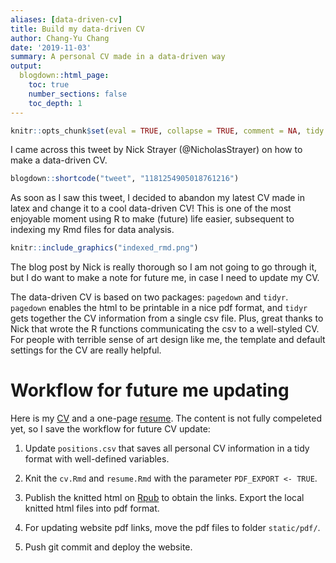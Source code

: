 ```yaml
---
aliases: [data-driven-cv]
title: Build my data-driven CV
author: Chang-Yu Chang
date: '2019-11-03'
summary: A personal CV made in a data-driven way
output:
  blogdown::html_page:
    toc: true
    number_sections: false
    toc_depth: 1
---
```


```r
knitr::opts_chunk$set(eval = TRUE, collapse = TRUE, comment = NA, tidy = FALSE)
```


I came across this tweet by Nick Strayer (@NicholasStrayer) on how to make a data-driven CV.

```r
blogdown::shortcode("tweet", "1181254905018761216")
```

As soon as I saw this tweet, I decided to abandon my latest CV made in latex and change it to a cool data-driven CV! This is one of the most enjoyable moment using R to make (future) life easier, subsequent to indexing my Rmd files for data analysis. 



```r
knitr::include_graphics("indexed_rmd.png")
```

The blog post by Nick is really thorough so I am not going to go through it, but I do want to make a note for future me, in case I need to update my CV. 

The data-driven CV is based on two packages: `pagedown` and `tidyr`. `pagedown` enables the html to be printable in a nice pdf format, and `tidyr` gets together the CV information from a single csv file. Plus, great thanks to Nick that wrote the R functions communicating the csv to a well-styled CV. For people with terrible sense of art design like me, the template and default settings for the CV are really helpful. 

# Workflow for future me updating 

Here is my [CV](http://rpubs.com/ray57512/cyc-cv) and a one-page [resume](http://rpubs.com/ray57512/cyc_resume). The content is not fully compeleted yet, so I save the workflow for future CV update:

1. Update `positions.csv` that saves all personal CV information in a tidy format with well-defined variables.

2. Knit the `cv.Rmd` and `resume.Rmd` with the parameter `PDF_EXPORT <- TRUE`. 

3. Publish the knitted html on [Rpub](https://rpubs.com/) to obtain the links. Export the local knitted html files into pdf format. 

4. For updating website pdf links, move the pdf files to folder `static/pdf/`.

5. Push git commit and deploy the website.
















